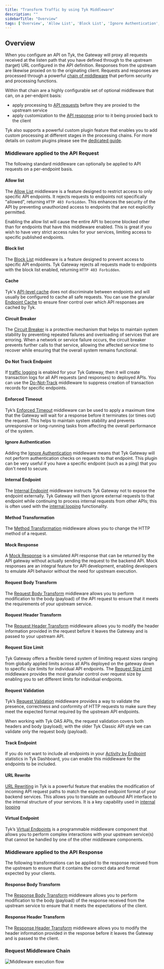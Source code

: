 ```yaml
---
title: "Transform Traffic by using Tyk Middleware"
description: ""
sidebarTitle: "Overview"
tags: ['Overview', 'Allow List', 'Block List', 'Ignore Authentication', 'Internal Endpoint', 'Request Method ', 'Request Body ', 'Request Headers ', 'Response Body', 'Response Headers', 'Request Validation', 'Mock Response', 'Virtual Endpoints', 'Go Templates', 'JQ Transforms', 'Request Context Variables']
---
```


## Overview

When you configure an API on Tyk, the Gateway will proxy all requests received at the listen path that you have defined through to the upstream (target) URL configured in the API definition. Responses from the upstream are likewise proxied on to the originating client. Requests and responses are processed through a powerful [chain of middleware](/docs3/nightly/api-management/traffic-transformation#request-middleware-chain) that perform security and processing functions.

Within that chain are a highly configurable set of optional middleware that can, on a per-endpint basis:
- apply processing to [API requests](/docs3/nightly/#middleware-applied-to-the-api-request) before they are proxied to the upstream service
- apply customization to the [API response](/docs3/nightly/#middleware-applied-to-the-api-response) prior to it being proxied back to the client

Tyk also supports a powerful custom plugin feature that enables you to add custom processing at different stages in the processing chains. For more details on custom plugins please see the [dedicated guide](/docs3/nightly/api-management/plugins/overview#).

### Middleware applied to the API Request

The following standard middleware can optionally be applied to API requests on a per-endpoint basis.

#### Allow list

The [Allow List](/docs3/nightly/api-management/traffic-transformation/allow-list) middleware is a feature designed to restrict access to only specific API endpoints. It rejects requests to endpoints not specifically "allowed", returning `HTTP 403 Forbidden`. This enhances the security of the API by preventing unauthorized access to endpoints that are not explicitly permitted.

Enabling the allow list will cause the entire API to become blocked other than for endpoints that have this middleware enabled. This is great if you wish to have very strict access rules for your services, limiting access to specific published endpoints.

#### Block list

The [Block List](/docs3/nightly/api-management/traffic-transformation/block-list)  middleware is a feature designed to prevent access to specific API endpoints. Tyk Gateway rejects all requests made to endpoints with the block list enabled, returning `HTTP 403 Forbidden`. 

#### Cache

Tyk's [API-level cache](/docs3/nightly/api-management/response-caching#basic-caching) does not discriminate between endpoints and will usually be configured to cache all safe requests. You can use the granular [Endpoint Cache](/docs3/nightly/api-management/response-caching#endpoint-caching) to ensure finer control over which API responses are cached by Tyk.

#### Circuit Breaker

The [Circuit Breaker](/docs3/nightly/planning-for-production/ensure-high-availability/circuit-breakers) is a protective mechanism that helps to maintain system stability by preventing repeated failures and overloading of services that are erroring. When a network or service failure occurs, the circuit breaker prevents further calls to that service, allowing the affected service time to recover while ensuring that the overall system remains functional.

#### Do Not Track Endpoint

If [traffic logging](/docs3/nightly/api-management/logs-metrics#api-traffic-logs) is enabled for your Tyk Gateway, then it will create transaction logs for all API requests (and responses) to deployed APIs. You can use the [Do-Not-Track](/docs3/nightly/api-management/traffic-transformation/do-not-track) middleware to suppress creation of transaction records for specific endpoints.

#### Enforced Timeout

Tyk’s [Enforced Timeout](/docs3/nightly/planning-for-production/ensure-high-availability/circuit-breakers) middleware can be used to apply a maximum time that the Gateway will wait for a response before it terminates (or times out) the request. This helps to maintain system stability and prevents unresponsive or long-running tasks from affecting the overall performance of the system.

#### Ignore Authentication

Adding the [Ignore Authentication](/docs3/nightly/api-management/traffic-transformation/ignore-authentication) middleware means that Tyk Gateway will not perform authentication checks on requests to that endpoint. This plugin can be very useful if you have a specific endpoint (such as a ping) that you don't need to secure.

#### Internal Endpoint

The [Internal Endpoint](/docs3/nightly/api-management/traffic-transformation/internal-endpoint) middleware instructs Tyk Gateway not to expose the endpoint externally. Tyk Gateway will then ignore external requests to that endpoint while continuing to process internal requests from other APIs; this is often used with the [internal looping](/docs3/nightly/advanced-configuration/transform-traffic/looping) functionality.

#### Method Transformation

The [Method Transformation](/docs3/nightly/api-management/traffic-transformation/request-method) middleware allows you to change the HTTP method of a request.

#### Mock Response

A [Mock Response](/docs3/nightly/api-management/traffic-transformation/mock-response) is a simulated API response that can be returned by the API gateway without actually sending the request to the backend API. Mock responses are an integral feature for API development, enabling developers to emulate API behavior without the need for upstream execution.

#### Request Body Transform

The [Request Body Transform](/docs3/nightly/api-management/traffic-transformation/request-body) middleware allows you to perform modification to the body (payload) of the API request to ensure that it meets the requirements of your upstream service.

#### Request Header Transform

The [Request Header Transform](/docs3/nightly/api-management/traffic-transformation/request-headers) middleware allows you to modify the header information provided in the request before it leaves the Gateway and is passed to your upstream API.

#### Request Size Limit

Tyk Gateway offers a flexible tiered system of limiting request sizes ranging from globally applied limits across all APIs deployed on the gateway down to specific size limits for individual API endpoints. The [Request Size Limit](/docs3/nightly/api-management/traffic-transformation/request-size-limits) middleware provides the most granular control over request size by enabling you to set different limits for individual endpoints.

#### Request Validation

Tyk’s [Request Validation](/docs3/nightly/api-management/traffic-transformation/request-validation) middleware provides a way to validate the presence, correctness and conformity of HTTP requests to make sure they meet the expected format required by the upstream API endpoints.

When working with Tyk OAS APIs, the request validation covers both headers and body (payload); with the older Tyk Classic API style we can validate only the request body (payload).

#### Track Endpoint

If you do not want to include all endpoints in your [Activity by Endpoint](/docs3/nightly/api-management/dashboard-configuration#activity-by-endpoint) statistics in Tyk Dashboard, you can enable this middleware for the endpoints to be included. 

#### URL Rewrite

[URL Rewriting](/docs3/nightly/transform-traffic/url-rewriting#url-rewrite-middleware) in Tyk is a powerful feature that enables the modification of incoming API request paths to match the expected endpoint format of your backend services. This allows you to translate an outbound API interface to the internal structure of your services. It is a key capability used in [internal looping](/docs3/nightly/advanced-configuration/transform-traffic/looping)

#### Virtual Endpoint

Tyk’s [Virtual Endpoints](/docs3/nightly/api-management/traffic-transformation/virtual-endpoints) is a programmable middleware component that allows you to perform complex interactions with your upstream service(s) that cannot be handled by one of the other middleware components.

### Middleware applied to the API Response

The following transformations can be applied to the response recieved from the upstream to ensure that it contains the correct data and format expected by your clients.

#### Response Body Transform

The [Response Body Transform](/docs3/nightly/api-management/traffic-transformation/response-body) middleware allows you to perform modification to the body (payload) of the response received from the upstream service to ensure that it meets the expectations of the client.

#### Response Header Transform

The [Response Header Transform](/docs3/nightly/api-management/traffic-transformation/response-headers) middleware allows you to modify the header information provided in the response before it leaves the Gateway and is passed to the client.
### Request Middleware Chain

<img src="/img/diagrams/middleware-execution-order@3x.png" alt="Middleware execution flow" />
